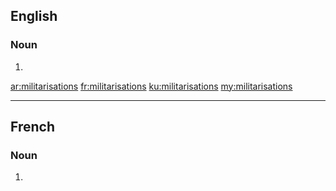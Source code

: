 ==English==

===Noun===
{{head|en|noun plural form}}

# {{plural of|militarisation|lang=en}}

[[ar:militarisations]]
[[fr:militarisations]]
[[ku:militarisations]]
[[my:militarisations]]

----
==French==

===Noun===
{{head|fr|noun plural form|g=f}}

# {{plural of|militarisation|lang=fr}}
{{rfc-auto}}